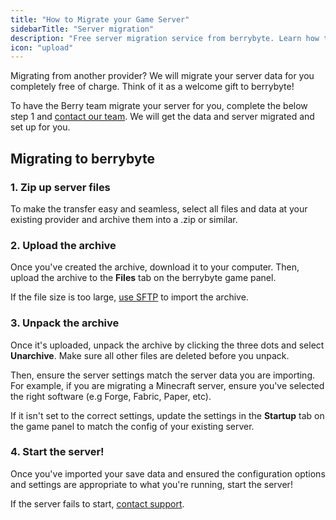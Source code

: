 ```yaml
---
title: "How to Migrate your Game Server"
sidebarTitle: "Server migration"
description: "Free server migration service from berrybyte. Learn how to transfer your Minecraft, Palworld, Rust, and other game servers from your current hosting provider with zero downtime."
icon: "upload"
---
```


Migrating from another provider? We will migrate your server data for you completely free of charge. Think of it as a welcome gift to berrybyte!

To have the Berry team migrate your server for you, complete the below step 1 and [contact our team](https://berrybyte.net/contact). We will get the data and server migrated and set up for you.

## Migrating to berrybyte

### 1. Zip up server files 

To make the transfer easy and seamless, select all files and data at your existing provider and archive them into a .zip or similar.

### 2. Upload the archive

Once you've created the archive, download it to your computer. Then, upload the archive to the **Files** tab on the berrybyte game panel.

If the file size is too large, [use SFTP](./panel/importing-files) to import the archive.

### 3. Unpack the archive

Once it's uploaded, unpack the archive by clicking the three dots and select **Unarchive**. Make sure all other files are deleted before you unpack. 

Then, ensure the server settings match the server data you are importing. For example, if you are migrating a Minecraft server, ensure you've selected the right software (e.g Forge, Fabric, Paper, etc). 

If it isn't set to the correct settings, update the settings in the **Startup** tab on the game panel to match the config of your existing server.

### 4. Start the server!

Once you've imported your save data and ensured the configuration options and settings are appropriate to what you're running, start the server!

If the server fails to start, [contact support](https://berrybyte.net/contact).